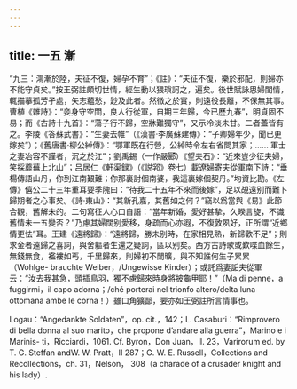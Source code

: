 ```yaml
---
---
---
```

title: 一五 漸
---




“九三：鴻漸於陸，夫征不復，婦孕不育”；《註》：“夫征不復，樂於邪配，則婦亦不能守貞矣。”按王弼註頗切世情，經生動以猥瑣訶之，遍矣。後世賦詠思婦閨情，輒描摹孤芳孑處，矢志藴愁，尟及此者。然徵之於實，則遠役長離，不保無其事。曹植《雜詩》：“妾身守空閨，良人行從軍，自期三年歸，今已歷九春”，明貞固不易；而《古詩十九首》：“蕩子行不歸，空牀難獨守”，又示冷淡未甘。二者蓋皆有之。李陵《答蘇武書》：“生妻去帷”（《漢書·李廣蘇建傳》：“子卿婦年少，聞已更嫁矣”）；《舊唐書·柳公綽傳》：“鄂軍既在行營，公綽時令左右省問其家；…… 軍士之妻冶容不謹者，沉之於江”；劉禹錫（一作嚴郾）《望夫石》：“近來豈少征夫婦，笑採蘼蕪上北山”；吕居仁《軒渠録》（《説郛》卷七）載遼婦寄夫從軍南下詩：“垂楊傳語山丹，你到江南艱難；你那裏討個南婆，我這裏嫁個契丹。”均資比勘。《左傳》僖公二十三年重耳要季隗曰：“待我二十五年不來而後嫁”，足以覘遠别而難卜歸期者之心事矣。《詩·東山》：“其新孔嘉，其舊如之何？”竊以爲當與《易》此節合觀，舊解未的。二句寫征人心口自語：“當年新婚，愛好甚摯，久睽言旋，不識舊情未一五變否？”乃慮其婦闊别愛移，身疏而心亦遐，不復敦夙好，正所謂“近鄉情更怯”耳。王建《遠將歸》：“遠將歸，勝未别時，在家相見熟，新歸歡不足”；則求金者遠歸之喜詞，與舍軀者生還之疑詞，區以别矣。西方古詩歌或歎喋血餘生，無錢無食，襤褸如丐，千里歸來，則婦初不閒曠，與不知誰何生子累累（Wohlge- brauchte Weiber，/Ungewisse Kinder）；或託爲妻詬夫從軍云：“汝去我甚急，頭插鳥羽，獨不慮歸來時身將披龜甲耶！”（Ma di penne，a fuggirmi，il capo adorna；/ché porterai nel trionfo altero/delta luna ottomana ambe le corna！）雖口角獷鄙，要亦如王弼註所言情事也。

Logau：“Angedankte Soldaten”，op. cit.，142；L. Casaburi：“Rimprovero di bella donna al suo marito，che propone d’andare alla guerra”，Marino e i Marinis- ti，Ricciardi，1061. Cf. Byron，Don Juan，II. 23，Varirorum ed. by T. G. Steffan andW. W. Pratt，II 287；G. W. E. Russell，Collections and Recollections，ch. 31，Nelson， 308（a charade of a crusader knight and his lady）.